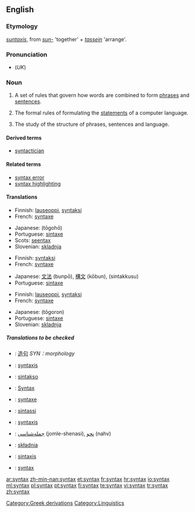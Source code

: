 ==English==

{{wikipedia}}

===Etymology===
{{Gr.}} ''[[suntaxis]]'', from ''[[sun-]]'' 'together' + ''[[tassein]]'' 'arrange'.

===Pronunciation===
* (''UK'') {{IPA|/ˈsɪntæks/}}

===Noun===
{{en-noun|syntaxes or syntices|-}}

# A set of rules that govern how words are combined to form [[phrase]]s and [[sentence]]s.
# {{context|computing|countable}} The formal rules of formulating the [[statements]] of a computer language.
# {{linguistics}} The study of the structure of phrases, sentences and language.

====Derived terms====
*[[syntactician]]

====Related terms====
*[[syntax error]]
*[[syntax highlighting]]

====Translations====
{{trans-top|set of rules that govern how words are combined}}
*Finnish: [[lauseoppi]], [[syntaksi]]
*French: [[syntaxe]] {{f}}
{{trans-mid}}
*Japanese: {{JAchar|[[統語法]]}} (tōgohō)
*Portuguese: [[sintaxe]] {{f}}
*Scots: [[seentax]]
*Slovenian: [[skladnja]]
{{trans-bottom}}

{{trans-top|formal rules of a computer language}}
*Finnish: [[syntaksi]]
*French: [[syntaxe]] {{f}}
{{trans-mid}}
*Japanese: [[文法]] (bunpō), [[構文]] (kōbun), {{JAchar|[[シンタックス]]}} (sintakkusu)
*Portuguese: [[sintaxe]] {{f}}
{{trans-bottom}}

{{trans-top|study of the structure of phrases and sentences}}
*Finnish: [[lauseoppi]], [[syntaksi]]
*French: [[syntaxe]] {{f}}
{{trans-mid}}
*Japanese: {{JAchar|[[統語論]]}} (tōgoron)
*Portuguese: [[sintaxe]] {{f}}
*Slovenian: [[skladnja]]
{{trans-bottom}}

=====Translations to be checked=====
{{checktrans}}
{{trans-top|transations to be checked}}
*{{ttbc|Chinese}}: [[造句]] ''SYN：morphology''
*{{ttbc|Dutch}}: [[syntaxis]] {{f}}
*{{ttbc|Esperanto}}: [[sintakso]]
*{{ttbc|German}}: [[Syntax]] {{f}}
*{{ttbc|Interlingua}}: [[syntaxe]]
*{{ttbc|Italian}}: [[sintassi]] {{f}}
*{{ttbc|Latin}}: [[syntaxis]] {{f}}
*{{ttbc|Persian}}: [[جمله‌شناسی]] (jomle-shenasi), [[نحو]] (nahv)
*{{ttbc|Polish}}: [[składnia]] {{f}}
*{{ttbc|Spanish}}: [[sintaxis]] {{f}}
*{{ttbc|Swedish}}: [[syntax]]
{{trans-bottom}}

[[Category:Greek derivations]]
[[Category:Linguistics]]

[[ar:syntax]]
[[zh-min-nan:syntax]]
[[et:syntax]]
[[fr:syntax]]
[[hr:syntax]]
[[io:syntax]]
[[ml:syntax]]
[[pl:syntax]]
[[pt:syntax]]
[[fi:syntax]]
[[te:syntax]]
[[vi:syntax]]
[[tr:syntax]]
[[zh:syntax]]